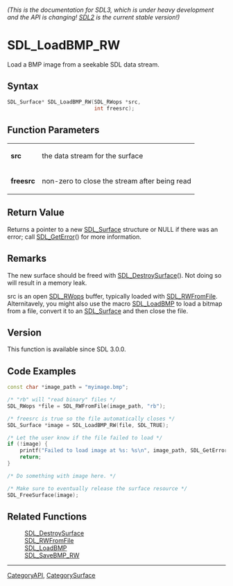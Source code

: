 ====== (This is the documentation for SDL3, which is under heavy development and the API is changing! [https://wiki.libsdl.org/ SDL2] is the current stable version!) ======
= SDL_LoadBMP_RW =

Load a BMP image from a seekable SDL data stream.

== Syntax ==

<syntaxhighlight lang='c'>
SDL_Surface* SDL_LoadBMP_RW(SDL_RWops *src,
                            int freesrc);
</syntaxhighlight>

== Function Parameters ==

{|
|'''src'''
|the data stream for the surface
|-
|'''freesrc'''
|non-zero to close the stream after being read
|}

== Return Value ==

Returns a pointer to a new [[SDL_Surface]] structure or NULL if there was
an error; call [[SDL_GetError]]() for more information.

== Remarks ==

The new surface should be freed with [[SDL_DestroySurface]](). Not doing so
will result in a memory leak.

src is an open [[SDL_RWops]] buffer, typically loaded with
[[SDL_RWFromFile]]. Alternitavely, you might also use the macro
[[SDL_LoadBMP]] to load a bitmap from a file, convert it to an
[[SDL_Surface]] and then close the file.

== Version ==

This function is available since SDL 3.0.0.

== Code Examples ==

<syntaxhighlight lang='c++'>
const char *image_path = "myimage.bmp";

/* "rb" will "read binary" files */
SDL_RWops *file = SDL_RWFromFile(image_path, "rb");

/* freesrc is true so the file automatically closes */
SDL_Surface *image = SDL_LoadBMP_RW(file, SDL_TRUE);

/* Let the user know if the file failed to load */
if (!image) {
    printf("Failed to load image at %s: %s\n", image_path, SDL_GetError());
    return;
}

/* Do something with image here. */

/* Make sure to eventually release the surface resource */
SDL_FreeSurface(image);
</syntaxhighlight>

== Related Functions ==

:[[SDL_DestroySurface]]
:[[SDL_RWFromFile]]
:[[SDL_LoadBMP]]
:[[SDL_SaveBMP_RW]]

----
[[CategoryAPI]], [[CategorySurface]]


